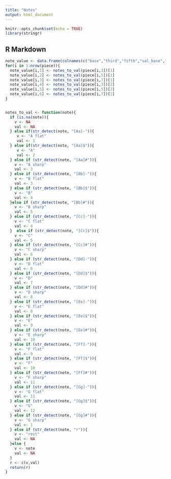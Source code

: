 ```yaml
---
title: "Notes"
output: html_document
---
```


```r
knitr::opts_chunk$set(echo = TRUE)
library(stringr)
```

## R Markdown

```r


note_value <- data.frame(colnames(c("base","third","fifth","val_base","val_third","val_fifth")))
for(i in 1:nrow(piece)){
  note_value[i,1] <- notes_to_val(piece[i,3])[1] 
  note_value[i,2] <- notes_to_val(piece[i,5])[1]
  note_value[i,3] <- notes_to_val(piece[i,7])[1]
  note_value[i,4] <- notes_to_val(piece[i,3])[2] 
  note_value[i,5] <- notes_to_val(piece[i,5])[2]
  note_value[i,6] <- notes_to_val(piece[i,7])[2]
}


notes_to_val <- function(note){
  if (is.na(note)){
    v <- NA
    val <- NA
  } else if(str_detect(note, "[Aa]-")){
     v <- "A flat"
     val <- 1
  } else if(str_detect(note, "[Aa]$")){
     v <- "A"
     val <- 2
  } else if (str_detect(note, "[Aa]#")){
    v <- "A sharp"
    val <- 3
  } else if (str_detect(note, "[Bb]-")){
    v <- "B flat"
    val <- 3
  } else if (str_detect(note, "[Bb]$")){
    v <- "B"
    val <- 4
  }else if (str_detect(note, "[Bb]#")){
    v <- "B sharp"
    val <- 5
  } else if (str_detect(note, "[Cc]-")){
    v <- "C flat"
    val <- 4
  }  else if (str_detect(note, "[Cc]$")){
    v <- "C"
    val <- 5
  } else if (str_detect(note, "[Cc]#")){
    v <- "C sharp"
    val <- 6
  } else if (str_detect(note, "[Dd]-")){
    v <- "D flat"
    val <- 6
  } else if (str_detect(note, "[Dd]$")){
    v <- "D"
    val <- 7
  } else if (str_detect(note, "[Dd]#")){
    v <- "D sharp"
    val <- 8
  } else if (str_detect(note, "[Ee]-")){
    v <- "E flat"
    val <- 8
  } else if (str_detect(note, "[Ee]$")){
    v <- "E"
    val <- 9
  } else if (str_detect(note, "[Ee]#")){
    v <- "E sharp"
    val <- 10
  } else if (str_detect(note, "[Ff]-")){
    v <- "F flat"
    val <- 9
  } else if (str_detect(note, "[Ff]$")){
    v <- "F"
    val <- 10
  } else if (str_detect(note, "[Ff]#")){
    v <- "F sharp"
    val <- 11
  } else if (str_detect(note, "[Gg]-")){
    v <- "G flat"
    val <- 11
  } else if (str_detect(note, "[Gg]$")){
    v <- "G"
    val <- 12
  } else if (str_detect(note, "[Gg]#")){
    v <- "G sharp"
    val <- 1
  } else if (str_detect(note, "r")){
    v <- "rest"
    val <- NA
  }else {
    v <- note
    val <- NA
  }
  r <- c(v,val)
  return(r)
}





```